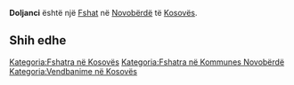 {{Fshat në Kosovës
 | Emri                = Doljanci
| srp_N_name = Doljanci
| srp_N_FULL_NAME_RO = Doljanci
| srp_N_FULL_NAME_ND_RO = Doljanci
| srp_N_SORT_NAME_RG = DOLJANCI
| srp_N_FULL_NAME_RG = Doljanci
| srp_N_FULL_NAME_ND_RG = Doljanci

 | Emri (Rasa dhanore) = 
 | Figura              = 
 | Shteti              = Kosovo
 | Komuna              = Novobërdë
 | Kodi postar         = 
 | Sipërfaqja          = 

 | Popullsia           = 

 | Regj. i popullsisë  = 
 | Dend. e popullsisë  = 
 | Faqja zyrtare       = 
 <!--- Koordinatat ----> 
 | Gjerësia            = 43.013056
 | Gjatësia            = 20.936667
 | Lartësia            = 
}}
'''Doljanci''' është një [[Fshat]] në [[Novobërdë]] të [[Kosovës]].

<!-- == Gjeografia == -->
<!-- == Historia == -->
<!-- == Demografia == -->
== Shih edhe ==
{{Komuna Novobërdë}}
{{Kosovo-Administrata-Cung}}

[[Kategoria:Fshatra në Kosovës]]
[[Kategoria:Fshatra në Kommunes Novobërdë]]
[[Kategoria:Vendbanime në Kosovës]]